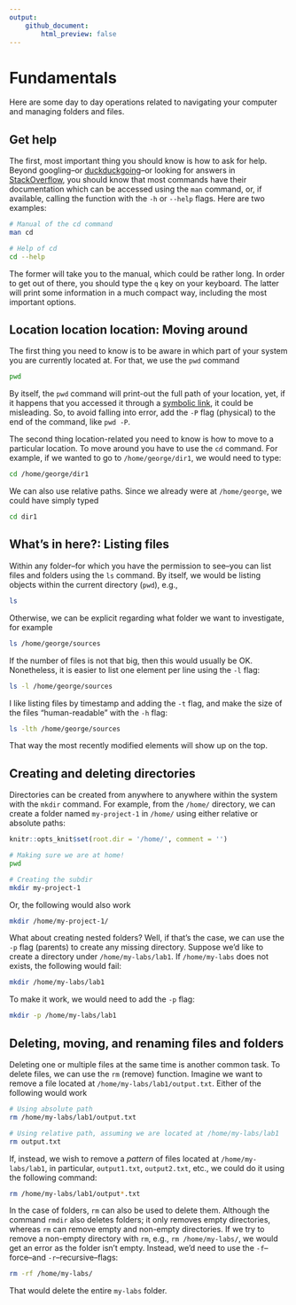 ```yaml
---
output:
    github_document:
        html_preview: false
---
```


# Fundamentals

Here are some day to day operations related to navigating your computer and
managing folders and files.

## Get help

The first, most important thing you should know is how to ask for help. Beyond
googling--or [duckduckgoing](https://duckduckgo.com)--or looking for answers in
[StackOverflow](https://stackoverflow.com), you should know that most commands
have their documentation which can be accessed using the `man` command, or,
if available, calling the function with the `-h` or `--help` flags.
Here are two examples:

```bash
# Manual of the cd command
man cd

# Help of cd
cd --help
```

The former will take you to the manual, which could be rather long. In order to
get out of there, you should type the `q` key on your keyboard. The latter will
print some information in a much compact way, including the most important options.


## Location location location: Moving around

The first thing you need to know is to be aware in which part of your system you
are currently located at. For that, we use the `pwd` command

```bash
pwd
```

By itself, the `pwd` command will print-out the full path of your location, yet,
if it happens that you accessed it through a [symbolic link](), it could be
misleading. So, to avoid falling into error, add the `-P` flag (physical) to the
end of the command, like `pwd -P`.

The second thing location-related you need to know is how to move to a particular
location. To move around you have to use the `cd` command. For example, if we
wanted to go to `/home/george/dir1`, we would need to type:

```bash
cd /home/george/dir1
```

We can also use relative paths. Since we already were at `/home/george`, we could
have simply typed 

```bash
cd dir1
```

## What's in here?: Listing files

Within any folder--for which you have the permission to see--you can list files
and folders using the `ls` command. By itself, we would be listing objects within
the current directory (`pwd`), e.g.,

```bash
ls
```

Otherwise, we can be explicit regarding what folder we want to investigate, for
example

```bash
ls /home/george/sources
```

If the number of files is not that big, then this would usually be OK. Nonetheless,
it is easier to list one element per line using the `-l` flag:

```bash
ls -l /home/george/sources
```

I like listing files by timestamp and adding the `-t` flag, and make
the size of the files "human-readable" with the `-h` flag:

```bash
ls -lth /home/george/sources
```

That way the most recently modified elements will show up on the top.

## Creating and deleting directories

Directories can be created from anywhere to anywhere within the system with the
`mkdir` command. For example, from the `/home/` directory, we can create a
folder named `my-project-1` in `/home/` using either relative or absolute
paths:

```r
knitr::opts_knit$set(root.dir = '/home/', comment = '')
```

```bash
# Making sure we are at home!
pwd

# Creating the subdir
mkdir my-project-1
```

Or, the following would also work

```bash
mkdir /home/my-project-1/
```

What about creating nested folders? Well, if that's the case, we can use the
`-p` flag (parents) to create any missing directory. Suppose we'd like to create
a directory under `/home/my-labs/lab1`. If `/home/my-labs` does not exists, the
following would fail:

```bash
mkdir /home/my-labs/lab1
```

To make it work, we would need to add the `-p` flag:

```bash
mkdir -p /home/my-labs/lab1
```


## Deleting, moving, and renaming files and folders

Deleting one or multiple files at the same time is another common task. To delete
files, we can use the `rm` (remove) function. Imagine we want to remove a file
located at `/home/my-labs/lab1/output.txt`. Either of the following would work

```bash
# Using absolute path
rm /home/my-labs/lab1/output.txt

# Using relative path, assuming we are located at /home/my-labs/lab1
rm output.txt
```

If, instead, we wish to remove a _pattern_ of files located at `/home/my-labs/lab1`,
in particular, `output1.txt`, `output2.txt`, etc., we could do it using the following
command:

```bash
rm /home/my-labs/lab1/output*.txt
```

In the case of folders, `rm` can also be used to delete them. Although the command `rmdir`
also deletes folders; it only removes empty directories, whereas `rm` can remove
empty and non-empty directories. If we try to remove a non-empty directory with
`rm`, e.g., `rm /home/my-labs/`, we would get an error as the folder isn't empty.
Instead, we'd need to use the `-f`--force--and `-r`--recursive--flags:

```bash
rm -rf /home/my-labs/
```

That would delete the entire `my-labs` folder.







